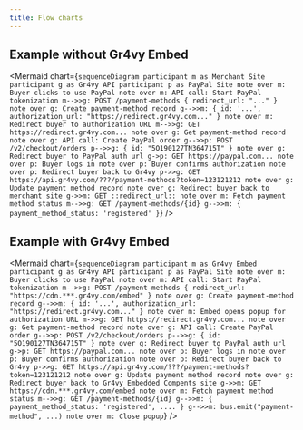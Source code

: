 ```yaml
---
title: Flow charts
---
```



## Example without Gr4vy Embed

<Mermaid
  chart={`
    sequenceDiagram
      participant m as Merchant Site
      participant g as Gr4vy API
      participant p as PayPal Site
      note over m: Buyer clicks to use PayPal
      note over m: API call: Start PayPal tokenization
      m-->>g: POST /payment-methods { redirect_url: "..." }
      note over g: Create payment-method record
      g-->>m: { id: '...', authorization_url: "https://redirect.gr4vy.com..." }
      note over m: Redirect buyer to authorization URL
      m-->>g: GET https://redirect.gr4vy.com...
      note over g: Get payment-method record
      note over g: API call: Create PayPal order
      g-->>p: POST /v2/checkout/orders
      p-->>g: { id: "5O190127TN364715T" }
      note over g: Redirect buyer to PayPal auth url
      g->p: GET https://paypal.com...
      note over p: Buyer logs in
      note over p: Buyer confirms authorization
      note over p: Redirect buyer back to Gr4vy
      p->>g: GET https://api.gr4vy.com/???/payment-methods?token=123121212
      note over g: Update payment method record
      note over g: Redirect buyer back to merchant site
      g->>m: GET ::redirect_url::
      note over m: Fetch payment method status
      m-->>g: GET /payment-methods/{id}
      g-->>m: { payment_method_status: 'registered' }
`}
/>

## Example with Gr4vy Embed

<Mermaid
  chart={`
    sequenceDiagram
      participant m as Gr4vy Embed
      participant g as Gr4vy API
      participant p as PayPal Site
      note over m: Buyer clicks to use PayPal
      note over m: API call: Start PayPal tokenization
      m-->>g: POST /payment-methods { redirect_url: "https://cdn.***.gr4vy.com/embed" }
      note over g: Create payment-method record
      g-->>m: { id: '...', authorization_url: "https://redirect.gr4vy.com..." }
      note over m: Embed opens popup for authorization URL
      m->>g: GET https://redirect.gr4vy.com...
      note over g: Get payment-method record
      note over g: API call: Create PayPal order
      g-->>p: POST /v2/checkout/orders
      p-->>g: { id: "5O190127TN364715T" }
      note over g: Redirect buyer to PayPal auth url
      g->p: GET https://paypal.com...
      note over p: Buyer logs in
      note over p: Buyer confirms authorization
      note over p: Redirect buyer back to Gr4vy
      p->>g: GET https://api.gr4vy.com/???/payment-methods?token=123121212
      note over g: Update payment method record
      note over g: Redirect buyer back to Gr4vy Embedded Compents site
      g->>m: GET https://cdn.***.gr4vy.com/embed
      note over m: Fetch payment method status
      m-->>g: GET /payment-methods/{id}
      g-->>m: { payment_method_status: 'registered', .... }
      g-->>m: bus.emit("payment-method", ...)
      note over m: Close popup
`}
/>

